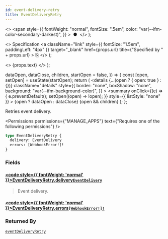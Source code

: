 ```yaml
---
id: event-delivery-retry
title: EventDeliveryRetry
---
```


  <>
    <span
      style={{
        fontWeight: "normal",
        fontSize: ".5em",
        color: "var(--ifm-color-secondary-darkest)",
      }}
    >
      &nbsp;●&nbsp;
    </span>
  </>
);

  <>
    Specification
    <a
      className="link"
      style={{ fontSize: "1.5em", paddingLeft: "4px" }}
      target="\_blank"
      href={props.url}
      title={"Specified by " + props.url}
    >
      ⎘
    </a>
  </>
);

  <>
    <span className={props.class}>{props.text}</span>
  </>
);


  dataOpen,
  dataClose,
  children,
  startOpen = false,
}) => {
  const [open, setOpen] = useState(startOpen);
  return (
    <details
      {...(open ? { open: true } : {})}
      className="details"
      style={{
        border: "none",
        boxShadow: "none",
        background: "var(--ifm-background-color)",
      }}
    >
      <summary
        onClick={(e) => {
          e.preventDefault();
          setOpen((open) => !open);
        }}
        style={{ listStyle: "none" }}
      >
        {open ? dataOpen : dataClose}
      </summary>
      {open && children}
    </details>
  );
};

Retries event delivery.

<Permissions
  permissions={"MANAGE_APPS"}
  text={"Requires one of the following permissions"}
/>

```graphql
type EventDeliveryRetry {
  delivery: EventDelivery
  errors: [WebhookError!]!
}
```

### Fields

#### [<code style={{ fontWeight: 'normal' }}>EventDeliveryRetry.<b>delivery</b></code>](#)<Bullet />[`EventDelivery`](../../../api-reference/miscellaneous/objects/event-delivery) <Badge class="badge badge--secondary" text="object"/> <Badge class="badge badge--secondary" text="miscellaneous"/>

> Event delivery.

#### [<code style={{ fontWeight: 'normal' }}>EventDeliveryRetry.<b>errors</b></code>](#)<Bullet />[`[WebhookError!]!`](../../../api-reference/webhooks/objects/webhook-error) <Badge class="badge badge--secondary" text="non-null"/> <Badge class="badge badge--secondary" text="object"/> <Badge class="badge badge--secondary" text="webhooks"/>

>

### Returned By

[`eventDeliveryRetry`](../../../api-reference/webhooks/mutations/event-delivery-retry) <Badge class="badge badge--secondary" text="mutation"/>

